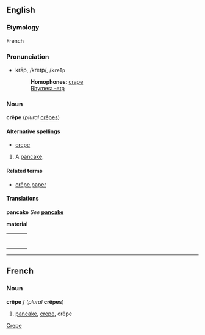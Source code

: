 ==English==
{{rfc}}
===Etymology===
French

===Pronunciation===
*krāp, /kreɪp/, /<tt>kreIp</tt>
*:'''Homophones''': [[crape]]
*:[[Rhymes:English:-eɪp|Rhymes: -eɪp]]

=== Noun ===
'''crêpe''' (''plural'' [[crêpes]])

====Alternative spellings====
*[[crepe]]

#A [[pancake]].
<!--add definition meaning "material" here-->

==== Related terms====
*[[crêpe paper]]

==== Translations ====
'''pancake'''
''See'' '''[[pancake]]'''

'''material'''
{| border=0  width=100%
|-
|bgcolor="#FFFFE0" valign=top width=48%|
{|
<!--Put translations for languages from A to I here-->
|}
| width=1% |
|bgcolor="#FFFFE0" valign=top width=48%|
{|
<!--Put translations for languages from J to Z here-->
|}
|}

[[Category:English words spelled with diacritics or ligatures|Crepe]]

----

==French==
===Noun===
'''crêpe''' ''f'' (''plural'' '''crêpes''')

#[[pancake]], [[crepe]], crêpe